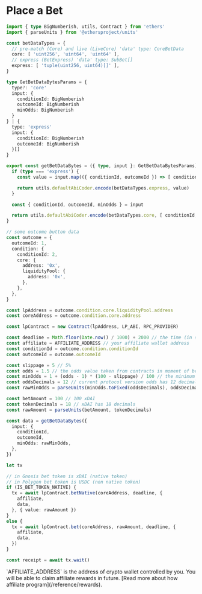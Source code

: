 
# Place a Bet

```ts copy
import { type BigNumberish, utils, Contract } from 'ethers'
import { parseUnits } from '@ethersproject/units'

const betDataTypes = {
  // pre-match (Core) and live (LiveCore) 'data' type: CoreBetData
  core: [ 'uint256', 'uint64', 'uint64' ],
  // express (BetExpress) 'data' type: SubBet[]
  express: [ 'tuple(uint256, uint64)[]' ],
}

type GetBetDataBytesParams = {
  type?: 'core'
  input: {
    conditionId: BigNumberish
    outcomeId: BigNumberish
    minOdds: BigNumberish
  }
} | {
  type: 'express'
  input: {
    conditionId: BigNumberish
    outcomeId: BigNumberish
  }[]
}

export const getBetDataBytes = ({ type, input }: GetBetDataBytesParams) => {
  if (type === 'express') {
    const value = input.map(({ conditionId, outcomeId }) => [ conditionId, outcomeId ])

    return utils.defaultAbiCoder.encode(betDataTypes.express, value)
  }

  const { conditionId, outcomeId, minOdds } = input

  return utils.defaultAbiCoder.encode(betDataTypes.core, [ conditionId, outcomeId, minOdds ])
}

// some outcome button data
const outcome = {
  outcomeId: 1,
  condition: {
    conditionId: 2,
    core: {
      address: '0x',
      liquidityPool: {
        address: '0x',
      },
    },
  },
}

const lpAddress = outcome.condition.core.liquidityPool.address
const coreAddress = outcome.condition.core.address

const lpContract = new Contract(lpAddress, LP_ABI, RPC_PROVIDER)

const deadline = Math.floor(Date.now() / 1000) + 2000 // the time (in seconds) for which the transaction should be submitted
const affiliate = AFFILIATE_ADDRESS // your affiliate wallet address
const conditionId = outcome.condition.conditionId
const outcomeId = outcome.outcomeId

const slippage = 5 // 5%
const odds = 1.5 // the odds value taken from contracts in moment of bet placing
const minOdds = 1 + (odds - 1) * (100 - slippage) / 100 // the minimum value at which a bet should be made
const oddsDecimals = 12 // current protocol version odds has 12 decimals
const rawMinOdds = parseUnits(minOdds.toFixed(oddsDecimals), oddsDecimals)

const betAmount = 100 // 100 xDAI
const tokenDecimals = 18 // xDAI has 18 decimals
const rawAmount = parseUnits(betAmount, tokenDecimals)

const data = getBetDataBytes({
  input: {
    conditionId,
    outcomeId,
    minOdds: rawMinOdds,
  },
})

let tx

// in Gnosis bet token is xDAI (native token)
// in Polygon bet token is USDC (non native token)
if (IS_BET_TOKEN_NATIVE) {
  tx = await lpContract.betNative(coreAddress, deadline, {
    affiliate,
    data,
  }, { value: rawAmount })
}
else {
  tx = await lpContract.bet(coreAddress, rawAmount, deadline, {
    affiliate,
    data,
  })
}

const receipt = await tx.wait()
```

<Callout type="info" emoji="ℹ️️">
  `AFFILIATE_ADDRESS` is the address of crypto wallet controlled by you. You will be able to claim affiliate rewards in future.
  [Read more about how affiliate program](/reference/rewards).
</Callout>

